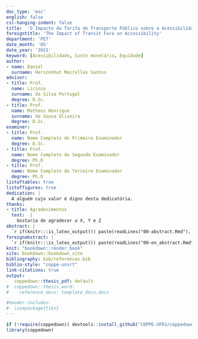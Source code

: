 ```yaml
---
doc_type: 'msc'
english: false 
csl-hanging-indent: false
title:  'O Impacto da Tarifa do Transporte Público sobre a Acessibilidade'
foreigntitle: 'The Impact of Transit Fare on Accessibility'
department: 'PET'
date_month: '05'
date_year: '2021'
keyword: [Acessibilidade, Custo monetário, Equidade]
author:
- name: Daniel
  surname: Herszenhut Meirelles Santos
advisor:
- title: Prof.
  name: Licinio
  surname: da Silva Portugal
  degree: D.Sc.
- title: Prof.
  name: Matheus Henrique
  surname: de Sousa Oliveira
  degree: D.Sc.
examiner:
- title: Prof.
  name: Nome Completo do Primeiro Examinador
  degree: D.Sc.
- title: Prof.
  name: Nome Completo do Segundo Examinador
  degree: Ph.D
- title: Prof.
  name: Nome Completo do Terceiro Examinador
  degree: Ph.D
listoftables: true
listoffigures: true
dedication: |
  A alguém cujo valor é digno desta dedicatória.
thanks:
- title: Agradecimentos
  text:  |
    Gostaria de agradecer a X, Y e Z
abstract: |
  `r if(knitr:::is_latex_output()) paste(readLines("00-abstract.Rmd"), collapse = '\n  ')`
foreignabstract: |
  `r if(knitr:::is_latex_output()) paste(readLines("00-en_abstract.Rmd"), collapse = '\n  ')`
knit: "bookdown::render_book"
site: bookdown::bookdown_site
bibliography: bib/references.bib
biblio-style: "coppe-unsrt"
link-citations: true
output: 
   coppedown::thesis_pdf: default
#  coppedown::thesis_word: 
#    reference_docx: template_docx.docx

#header-includes:
#- \usepackage{tikz}
---
```


<!-- If you have other LaTeX packages you would like to include, delete the # before header-includes and list the packages after hyphens on new lines.

If you receive a duplicate label error after knitting, make sure to delete the index.Rmd file and then knit again. -->

```r
if (!require(coppedown)) devtools::install_github("COPPE-UFRJ/coppedown")
library(coppedown)
```

